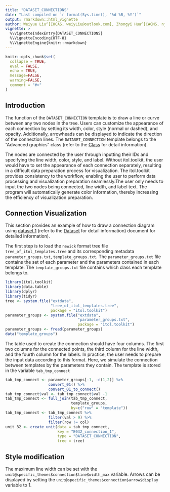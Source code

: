 ---
title: "DATASET_CONNECTIONS"
date: "Last compiled on `r format(Sys.time(), '%d %B, %Y')`"
output: rmarkdown::html_vignette
author: Weiyue Liu^[IOCAS, weiyLiu@outlook.com], Zhongyi Hua^[CACMS, njbxhzy@hotmail.com], Tong Zhou^[IOCAS, tongzhou2017@gmail.com]
vignette: >
  %\VignetteIndexEntry{DATASET_CONNECTIONS}
  %\VignetteEncoding{UTF-8}
  %\VignetteEngine{knitr::rmarkdown}
---

```{r, include = FALSE}
knitr::opts_chunk$set(
  collapse = TRUE,
  eval = FALSE,
  echo = TRUE,
  message=FALSE,
  warning=FALSE,
  comment = "#>"
)
```

## Introduction
The function of the `DATASET_CONNECTION` template is to draw a line or curve between any two nodes in the tree. Users can customize the appearance of each connection by setting its width, color, style (normal or dashed), and opacity. Additionally, arrowheads can be displayed to indicate the direction of the connection lines. The `DATASET_CONNECTION` template belongs to the "Advanced graphics" class (refer to the [Class]() for detail information).

The nodes are connected by the user through inputting their IDs and specifying the line width, color, style, and label. Without itol.toolkit, the user would have to set the appearance of each connection separately, resulting in a difficult data preparation process for visualization. The itol.toolkit provides consistency to the workflow, enabling the user to perform data processing and visualization preparation seamlessly.The user only needs to input the two nodes being connected, line width, and label text. The program will automatically generate color information, thereby increasing the efficiency of visualization preparation.

## Connection Visualization
This section provides an example of how to draw a connection diagram using [dataset 1](https://github.com/TongZhou2017/itol.toolkit/tree/master/inst/extdata/dataset1) (refer to the [Dataset](https://tongzhou2017.github.io/itol.toolkit/articles/Datasets.html) for detail information) document for detailed information).

The first step is to load the `newick` format tree file `tree_of_itol_templates.tree` and its corresponding metadata `parameter_groups.txt`, `template_groups.txt`. The `parameter_groups.txt` file contains the set of each parameter and the parameters contained in each template. The `template_groups.txt` file contains which class each template belongs to.
```{r load data}
library(itol.toolkit)
library(data.table)
library(dplyr)
library(tidyr)
tree <- system.file("extdata",
                    "tree_of_itol_templates.tree",
                    package = "itol.toolkit")
parameter_groups <- system.file("extdata",
                                "parameter_groups.txt",
                                package = "itol.toolkit")
parameter_groups <- fread(parameter_groups)
data("template_groups")
```
The table used to create the connection should have four columns. The first two columns for the connected points, the third column for the line width, and the fourth column for the labels. In practice, the user needs to prepare the input data according to this format. Here, we simulate the connection between templates by the parameters they contain. The template is stored in the variable `tab_tmp_connect`
```{r data process}
tab_tmp_connect <- parameter_groups[-1, -c(1,2)] %>% 
                   convert_01() %>% 
                   convert_01_to_connect()
tab_tmp_connect$val <- tab_tmp_connect$val -1
tab_tmp_connect <- full_join(tab_tmp_connect,
                             template_groups,
                             by=c("row" = "template"))
tab_tmp_connect <- tab_tmp_connect %>%
                   filter(val > 9) %>%
                   filter(row != col)
unit_32 <- create_unit(data = tab_tmp_connect,
                       key = "E032_connection_1",
                       type = "DATASET_CONNECTION",
                       tree = tree)
```

## Style modification
The maximum line width can be set with the `unit@specific_themes$connection$line$width_max` variable. Arrows can be displayed by setting the `unit@specific_themes$connection$arrow$display` variable to 1. 
